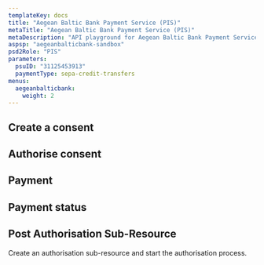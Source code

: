 ```yaml
---
templateKey: docs
title: "Aegean Baltic Bank Payment Service (PIS)"
metaTitle: "Aegean Baltic Bank Payment Service (PIS)"
metaDescription: "API playground for Aegean Baltic Bank Payment Service (PIS)"
aspsp: "aegeanbalticbank-sandbox"
psd2Role: "PIS"
parameters:
  psuID: "31125453913"
  paymentType: sepa-credit-transfers
menus:
  aegeanbalticbank: 
    weight: 2
---
```







  <step>

  ## Create a consent

  <StepInitiatePayment requestOverride={aegeanbalticbankPISPRequestOverride} />
  </step>
  <step>

  ## Authorise consent

  <AuthoriseStep/>
  </step>
  <step>

  ## Payment

  <StepPayment/>
  </step>
  <step>

  ## Payment status

  <StepPaymentStatus/>
  </step>
  <step>

  ## Post Authorisation Sub-Resource
  Create an authorisation sub-resource and start the authorisation process.

  <StepPaymentPostAuthorisation/>
  </step>

